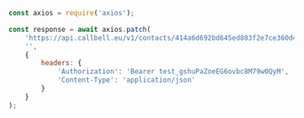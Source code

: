 ```js
const axios = require('axios');

const response = await axios.patch(
    'https://api.callbell.eu/v1/contacts/414a6d692bd645ed803f2e7ce360d4c8',
    '',
    {
        headers: {
            'Authorization': 'Bearer test_gshuPaZoeEG6ovbc8M79w0QyM',
            'Content-Type': 'application/json'
        }
    }
);

```
